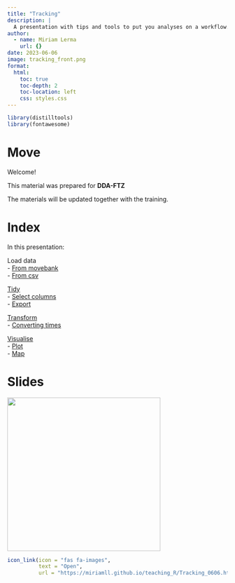 ```yaml
---
title: "Tracking"
description: |
  A presentation with tips and tools to put you analyses on a workflow. 
author:
  - name: Miriam Lerma
    url: {}
date: 2023-06-06
image: tracking_front.png
format:
  html:
    toc: true
    toc-depth: 2
    toc-location: left
    css: styles.css
---
```


```r
library(distilltools)
library(fontawesome)
```

# Move

Welcome!

This material was prepared for **DDA-FTZ**

The materials will be updated together with the training.

# Index

In this presentation:<br>

Load data<br> - [From movebank](https://miriamll.github.io/teaching_R/Tracking_0606.html#4)<br> - [From csv](https://miriamll.github.io/teaching_R/Tracking_0606.html#20)<br>

[Tidy](https://miriamll.github.io/teaching_R/Tracking_0606.html#28)<br> - [Select columns](https://miriamll.github.io/teaching_R/Tracking_0606.html#30)<br> - [Export](https://miriamll.github.io/teaching_R/Tracking_0606.html#34)<br>

[Transform](https://miriamll.github.io/teaching_R/Tracking_0606.html#35)<br> - [Converting times](https://miriamll.github.io/teaching_R/Tracking_0606.html#36)<br>

[Visualise](https://miriamll.github.io/teaching_R/Tracking_0606.html#39)<br> - [Plot](https://miriamll.github.io/teaching_R/Tracking_0606.html#40)<br> - [Map](https://miriamll.github.io/teaching_R/Tracking_0606.html#44)<br>

# Slides

<html>

<body><left> <a href="https://miriamll.github.io/teaching_R/Tracking_0606.html#1"><img src="https://github.com/MiriamLL/quarto_webpage/blob/main/teaching/2023-06-06-tracking/tracking_front.png?raw=true" style="width:350px"/></a> </left></body>

</html>

```r
icon_link(icon = "fas fa-images",
          text = "Open",
          url = "https://miriamll.github.io/teaching_R/Tracking_0606.html#1")
```

<br>
